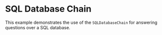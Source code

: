 # SQL Database Chain

This example demonstrates the use of the `SQLDatabaseChain` for answering questions over a SQL database.


<Example/>
